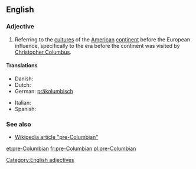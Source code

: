==English==

===Adjective===
{{en-adj|-|pos=[[pre-]][[Columbian]]}}

# Referring to the [[culture]]s of the [[American]] [[continent]] before the European influence, specifically to the era before the continent was visited by [[w:Christopher Columbus|Christopher Columbus]].

====Translations====
{{trans-top|before Christopher Columbus}}
* Danish: {{t|da|præ-columbiansk}}
* Dutch: {{t-|nl|precolumbiaans}}
* German: [[präkolumbisch]]
{{trans-mid}}
* Italian: {{t-|it|precolombiano}}
* Spanish: {{t-|es|precolombino}}
{{trans-bottom}}

===See also===
* [[w:pre-Columbian|Wikipedia article "pre-Columbian"]]

[[Category:English adjectives]]

[[et:pre-Columbian]]
[[fr:pre-Columbian]]
[[pl:pre-Columbian]]